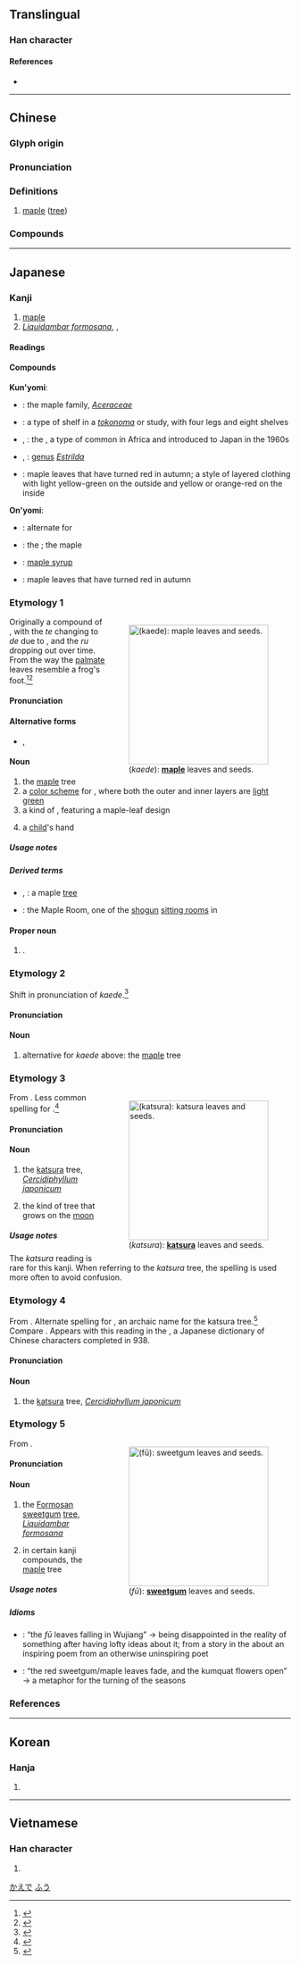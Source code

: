 {{also|枫}}
{{character info/new}}
==Translingual==

===Han character===
{{Han char|rn=75|rad=木|as=09|sn=13|four=47910|canj=DHNI|ids=⿰木風}}

====References====
* {{Han ref|kx=0539.080|dkj=15126|dj=0926.210|hdz=21253.080|uh=6953|ud=26963|bh=B7AC|bd=47020}}

----

==Chinese==
{{zh-forms|s=枫}}

===Glyph origin===
{{Han etym}}

===Pronunciation===
{{zh-pron
|m=fēng
|c=fung1
|h=pfs=pûng;gd=fung1
|mn=qz,tw,xm:png/twvk,zz:puiⁿ/qz,xm,zz:hong
|mn_note=png/puiⁿ - vernacular; hong - literary
|mn-t=bang1/bung1
|w=1fon
|mc=y
|oc=y
|cat=n
}}

===Definitions===
{{zh-hanzi}}

# [[maple]] ([[tree]])

===Compounds===
{{zh-der|三角楓|丹楓|元寶楓|八角楓科|廉錦楓|椏楓|楓丹白露|楓宸|楓梨|楓樹|楓橋|楓橋夜泊|楓糖|楓香|青楓|楓林上城}}

----

==Japanese==

===Kanji===
{{ja-kanji|grade=|rs=木09}}

# [[maple]]
# ''[[Liquidambar formosana]]'', {{vern|Chinese sweetgum tree}}, {{vern|Formosan sweetgum tree}}

====Readings====
{{ja-readings
|goon=ふう
|kanon=ほう
|kun=かえで, かいで, かつら, おかつら
}}

====Compounds====
{{der-top|Compounds}}
'''Kun'yomi''':
* {{ja-r|楓科|かえでか}}: the maple family, ''[[Aceraceae]]''
* {{ja-r|楓棚|かえでだな}}: a type of shelf in a ''[[tokonoma]]'' or study, with four legs and eight shelves
* {{ja-r|楓鳥|かえでちょう}}, {{ja-r|カエデチョウ|かえでちょう}}: the {{vern|black-rumped waxbill}}, a type of {{vern|estrildid finch}} common in Africa and introduced to Japan in the 1960s
* {{ja-r|楓鳥科|かえでちょうか}}, {{l|ja|カエデチョウ科|かえでちょうか}}: [[genus]] ''[[Estrilda]]''
* {{ja-r|楓紅葉|かえで もみじ}}: maple leaves that have turned red in autumn; a style of layered clothing with light yellow-green on the outside and yellow or orange-red on the inside
'''On'yomi''':
* {{ja-r|楓蚕|ふうさん}}: alternate for {{m|ja|天蚕蛾|tr=tegusuga||Japanese silkworm moth, {{taxlink|Antheraea yamamai|species|noshow=1}}}}
* {{ja-r|風樹|ふうじゅ}}: the {{vern|Formosan gum tree}}; the maple
* {{ja-r|楓糖|ふうとう}}: [[maple syrup]]
* {{ja-r|楓葉|ふうよう}}: maple leaves that have turned red in autumn
{{der-bottom}}

===Etymology 1===
<div style="float:right;">
{{wikipedia|lang=ja|カエデ}}
{{wikipedia|Maple}}
[[File:Acer_palmatum_002.JPG|thumb|250px|{{lang|ja|楓}} (''kaede''): '''[[maple]]''' leaves and seeds.]]
</div>
{{ja-kanjitab|yomi=k|かえで}}
Originally a compound of {{compound|ja|sort=かえで|蛙|tr1=kaeru|t1=frog|手|tr2=te|t2=hand}}, with the ''te'' changing to ''de'' due to {{rendaku|かえで}}, and the ''ru'' dropping out over time. From the way the [[palmate]] leaves resemble a frog's foot.<ref name="KDJ">{{R:Kokugo Dai Jiten}}</ref><ref name="DJR">{{R:Daijirin}}</ref>

====Pronunciation====
{{ja-pron|yomi=k|かえで|acc=0|acc_ref=DJR}}

====Alternative forms====
* {{ja-l|槭}}, {{l|ja|槭樹}}

====Noun====
{{ja-noun|かえで|hhira=かへで}}

# the [[maple]] tree
# a [[color scheme]] for {{m|ja|襲|tr=kasane|lit=layering||layered kimono}}, where both the outer and inner layers are [[light green]]
# a kind of {{m|ja|家紋|tr=kamon||family crest}}, featuring a maple-leaf design
# {{lb|ja|sort=かえで|term of endearment}} a [[child]]'s hand {{qualifier|from the resemblance in shape between a hand with [[splayed]] fingers and a maple leaf}}

=====Usage notes=====
{{U:ja:biology|カエデ}}

=====Derived terms=====
{{der-top}}
* {{ja-r|楓の木|かえで の き}}, {{ja-r|楓の樹|かえで の き}}: a maple [[tree]]
* {{ja-r|楓の間|^かえで の ^ま}}: the Maple Room, one of the [[shogun]] [[sitting room]]s in {{w|Edo Castle}}
{{der-bottom}}

====Proper noun====
{{ja-pos|proper|かえで}}

# {{given name|female|lang=ja|sort=かえで}}.

===Etymology 2===
{{ja-kanjitab|yomi=k|かいで}}
Shift in pronunciation of ''kaede''.<ref name="KDJ">{{R:Kokugo Dai Jiten}}</ref>

====Pronunciation====
{{ja-pron|yomi=k|かいで}}

====Noun====
{{ja-noun|かいで}}

# {{lb|ja|sort=かいで|uncommon}} alternative for ''kaede'' above: the [[maple]] tree

===Etymology 3===
<div style="float:right;">
{{wikipedia|lang=ja|カツラ (植物)}}
{{wikipedia|Cercidiphyllum japonicum}}
[[File:Cercidiphyllum_japonicum2.jpg|thumb|250px|{{lang|ja|楓}} (''katsura''): '''[[katsura]]''' leaves and seeds.]]
</div>
{{ja-kanjitab|yomi=k|かつら}}
From {{etyl|ojp|ja|sort=かつら}}. Less common spelling for {{m|ja|桂|tr=''katsura''}}.<ref name="KDJ">{{R:Kokugo Dai Jiten}}</ref>

====Pronunciation====
{{ja-pron|yomi=k|かつら|acc=0|acc_ref=DJR}}

====Noun====
{{ja-noun|かつら}}

# {{ja-def|桂}} the [[katsura]] tree, ''[[Cercidiphyllum japonicum]]''
# {{ja-def|桂}} {{lb|ja|sort=かつら|Chinese mythology}} the kind of tree that grows on the [[moon]]

=====Usage notes=====
{{U:ja:biology|カツラ}}

The ''katsura'' reading is rare for this kanji. When referring to the ''katsura'' tree, the {{ja-l|桂}} spelling is used more often to avoid confusion.

===Etymology 4===
{{ja-kanjitab|yomi=k|おかつら}}
From {{etyl|ojp|ja|sort=おかつら}}. Alternate spelling for {{m|ja|男桂|tr=okatsura||male katsura}}, an archaic name for the katsura tree.<ref name="KDJ">{{R:Kokugo Dai Jiten}}</ref> Compare {{m|ja|女桂|tr=mekatsura||female katsura: the cinnamon tree}}. Appears with this reading in the {{m|ja|和名類聚抄|tr={{w|Wamyō Ruijushō}}}}, a Japanese dictionary of Chinese characters completed in 938.

====Pronunciation====
{{ja-pron|yomi=k|おかつら}}

====Noun====
{{ja-noun|おかつら|hhira=をかつら}} {{ja-altread|hira=おかづら|rom=okazura}}

# {{lb|ja|sort=おかつら|obsolete}} the [[katsura]] tree, ''[[Cercidiphyllum japonicum]]''

===Etymology 5===
<div style="float:right;">
{{wikipedia|lang=ja|フウ}}
{{wikipedia|Liquidambar formosana}}
[[File:Liquidambar_formosana_02.jpg|thumb|250px|{{lang|ja|楓}} (''fū''): '''[[sweetgum]]''' leaves and seeds.]]
</div>
{{ja-kanjitab|yomi=o|ふう}}
From {{etyl|ltc|ja|sort=ふう}} {{m|zh|楓|tr=biung}}.

====Pronunciation====
{{ja-pron|yomi=goon|ふう|acc=1|acc_ref=DJR}}

====Noun====
{{ja-noun|ふう}}

# {{ja-def|フウ}} the [[Formosan]] [[sweetgum]] [[tree]], ''[[Liquidambar formosana]]''
# in certain kanji compounds, the [[maple]] tree

=====Usage notes=====
{{U:ja:biology|フウ}}

=====Idioms=====
{{der-top|Idioms}}
* {{ja-r|楓呉江に落つ|ふう ^ごこう に おつ}}: “the ''fū'' leaves falling in Wujiang” → being disappointed in the reality of something after having lofty ideas about it; from a story in the ''{{w|New Book of Tang}}'' about an inspiring poem from an otherwise uninspiring poet
* {{ja-r|楓葉衰えて盧橘花開く|ふうよう おとろえて ろきつ はな ひらく}}: “the red sweetgum/maple leaves fade, and the kumquat flowers open” → a metaphor for the turning of the seasons
{{der-bottom}}

===References===
<references/>

[[Category:ja:Trees|かえで]]
[[Category:ja:Trees|ふう]]

----

==Korean==

===Hanja===
{{ko-hanja|hangeul=풍|eumhun=|rv=pung|mr=p'ung|y=phung}}

# {{defn|lang=ko|sort=木09}}

----

==Vietnamese==

===Han character===
{{vi-hantu|[[phong]]|rs=木09}}

# {{defn|lang=vi|sort=木09}}